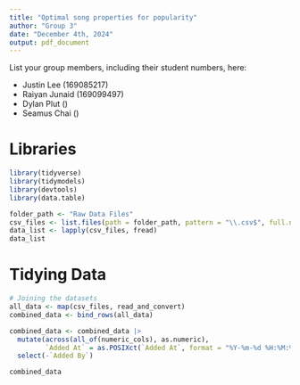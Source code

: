 ```yaml
---
title: "Optimal song properties for popularity"
author: "Group 3"
date: "December 4th, 2024"
output: pdf_document
---
```


List your group members, including their student numbers, here:

-   Justin Lee (169085217)
-   Raiyan Junaid (169099497)
-   Dylan Plut ()
-   Seamus Chai ()

# Libraries

```r
library(tidyverse)
library(tidymodels)
library(devtools)
library(data.table)
```

```r
folder_path <- "Raw Data Files"
csv_files <- list.files(path = folder_path, pattern = "\\.csv$", full.names = TRUE)
data_list <- lapply(csv_files, fread)
data_list
```

# Tidying Data

```r
# Joining the datasets
all_data <- map(csv_files, read_and_convert)
combined_data <- bind_rows(all_data)

combined_data <- combined_data |>
  mutate(across(all_of(numeric_cols), as.numeric),
         `Added At` = as.POSIXct(`Added At`, format = "%Y-%m-%d %H:%M:%S")) |>
  select(-`Added By`)

combined_data
```
